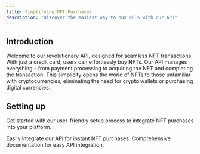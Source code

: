 ```yaml
---
title: Simplifying NFT Purchases
description: "Discover the easiest way to buy NFTs with our API"
---
```


## Introduction

Welcome to our revolutionary API, designed for seamless NFT transactions. With just a credit card, users can effortlessly buy NFTs. Our API manages everything – from payment processing to acquiring the NFT and completing the transaction. This simplicity opens the world of NFTs to those unfamiliar with cryptocurrencies, eliminating the need for crypto wallets or purchasing digital currencies.

## Setting up

Get started with our user-friendly setup process to integrate NFT purchases into your platform.

<CardGroup cols={2}>
  <Card
    title="Integrate API"
    icon="pen-to-square"
    href="https://mintlify.com/docs/quickstart"
  >
    Easily integrate our API for instant NFT purchases.
  </Card>
  <Card
    title="API Documentation"
    icon="code"
    href="https://cardster.xyz/api-reference/introduction"
  >
    Comprehensive documentation for easy API integration.
  </Card>
</CardGroup>
